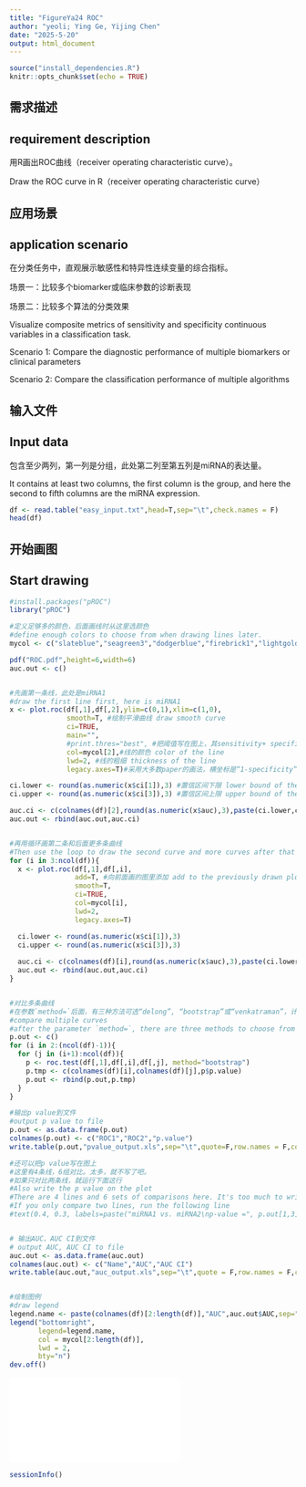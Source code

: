 ```yaml
---
title: "FigureYa24 ROC"
author: "yeoli; Ying Ge, Yijing Chen"
date: "2025-5-20"
output: html_document
---
```


```r
source("install_dependencies.R")
knitr::opts_chunk$set(echo = TRUE)
```

## 需求描述
## requirement description

用R画出ROC曲线（receiver operating characteristic curve）。

Draw the ROC curve in R（receiver operating characteristic curve）

## 应用场景
## application scenario

在分类任务中，直观展示敏感性和特异性连续变量的综合指标。

场景一：比较多个biomarker或临床参数的诊断表现

场景二：比较多个算法的分类效果

Visualize composite metrics of sensitivity and specificity continuous variables in a classification task.

Scenario 1: Compare the diagnostic performance of multiple biomarkers or clinical parameters

Scenario 2: Compare the classification performance of multiple algorithms

## 输入文件
## Input data

包含至少两列，第一列是分组，此处第二列至第五列是miRNA的表达量。

It contains at least two columns, the first column is the group, and here the second to fifth columns are the miRNA expression.

```r
df <- read.table("easy_input.txt",head=T,sep="\t",check.names = F)
head(df)
```

## 开始画图
## Start drawing

```r
#install.packages("pROC")
library("pROC")

#定义足够多的颜色，后面画线时从这里选颜色
#define enough colors to choose from when drawing lines later.
mycol <- c("slateblue","seagreen3","dodgerblue","firebrick1","lightgoldenrod","magenta","orange2")

pdf("ROC.pdf",height=6,width=6)
auc.out <- c()


#先画第一条线，此处是miRNA1
#draw the first line first, here is miRNA1
x <- plot.roc(df[,1],df[,2],ylim=c(0,1),xlim=c(1,0),
              smooth=T, #绘制平滑曲线 draw smooth curve
              ci=TRUE, 
              main="",
              #print.thres="best", #把阈值写在图上，其sensitivity+ specificity之和最大 write the threshold on the graph with the sum of its sensitivity and specificity maximized
              col=mycol[2],#线的颜色 color of the line
              lwd=2, #线的粗细 thickness of the line
              legacy.axes=T)#采用大多数paper的画法，横坐标是“1-specificity”，从0到1 adopt the way most papers are drawn, the horizontal coordinate is "1-specificity", from 0 to 1.

ci.lower <- round(as.numeric(x$ci[1]),3) #置信区间下限 lower bound of the confidence interval
ci.upper <- round(as.numeric(x$ci[3]),3) #置信区间上限 upper bound of the confidence interval

auc.ci <- c(colnames(df)[2],round(as.numeric(x$auc),3),paste(ci.lower,ci.upper,sep="-"))
auc.out <- rbind(auc.out,auc.ci)


#再用循环画第二条和后面更多条曲线
#Then use the loop to draw the second curve and more curves after that
for (i in 3:ncol(df)){
  x <- plot.roc(df[,1],df[,i],
                add=T, #向前面画的图里添加 add to the previously drawn plot
                smooth=T,
                ci=TRUE,
                col=mycol[i],
                lwd=2,
                legacy.axes=T)

  ci.lower <- round(as.numeric(x$ci[1]),3)
  ci.upper <- round(as.numeric(x$ci[3]),3)
  
  auc.ci <- c(colnames(df)[i],round(as.numeric(x$auc),3),paste(ci.lower,ci.upper,sep="-"))
  auc.out <- rbind(auc.out,auc.ci)
}


#对比多条曲线
#在参数`method=`后面，有三种方法可选“delong”, “bootstrap”或“venkatraman”，计算p值
#compare multiple curves
#after the parameter `method=`, there are three methods to choose from "delong", "bootstrap" or "venkatraman", calculate p-value
p.out <- c()
for (i in 2:(ncol(df)-1)){
  for (j in (i+1):ncol(df)){
    p <- roc.test(df[,1],df[,i],df[,j], method="bootstrap")
    p.tmp <- c(colnames(df)[i],colnames(df)[j],p$p.value)
    p.out <- rbind(p.out,p.tmp)
  }
}

#输出p value到文件
#output p value to file
p.out <- as.data.frame(p.out)
colnames(p.out) <- c("ROC1","ROC2","p.value")
write.table(p.out,"pvalue_output.xls",sep="\t",quote=F,row.names = F,col.names = T)

#还可以把p value写在图上
#这里有4条线，6组对比。太多，就不写了吧。
#如果只对比两条线，就运行下面这行
#Also write the p value on the plot
#There are 4 lines and 6 sets of comparisons here. It's too much to write.
#If you only compare two lines, run the following line
#text(0.4, 0.3, labels=paste("miRNA1 vs. miRNA2\np-value =", p.out[1,3]), adj=c(0, .5))


# 输出AUC、AUC CI到文件
# output AUC, AUC CI to file
auc.out <- as.data.frame(auc.out)
colnames(auc.out) <- c("Name","AUC","AUC CI")
write.table(auc.out,"auc_output.xls",sep="\t",quote = F,row.names = F,col.names = T)


#绘制图例
#draw legend
legend.name <- paste(colnames(df)[2:length(df)],"AUC",auc.out$AUC,sep=" ")
legend("bottomright", 
       legend=legend.name,
       col = mycol[2:length(df)],
       lwd = 2,
       bty="n")
dev.off()
```

![](ROC.pdf)

```r
sessionInfo()
```
